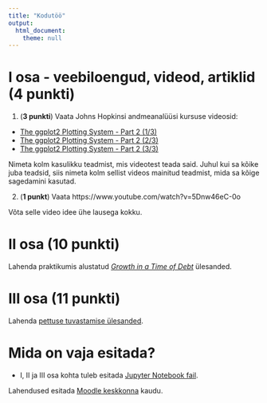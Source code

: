 ```yaml
---
title: "Kodutöö"
output: 
  html_document:
    theme: null
---
```



# I osa - veebiloengud, videod, artiklid (4 punkti)
1. (**3 punkti**) Vaata Johns Hopkinsi andmeanalüüsi kursuse videosid:

* [The ggplot2 Plotting System - Part 2 (1/3)](https://www.youtube.com/watch?v=zLwrYvH2Hg0&list=PLjTlxb-wKvXPhZ7tQwlROtFjorSj9tUyZ&index=13)
* [The ggplot2 Plotting System - Part 2 (2/3)](https://www.youtube.com/watch?v=Z3WP_Up8b5I&list=PLjTlxb-wKvXPhZ7tQwlROtFjorSj9tUyZ&index=14)
* [The ggplot2 Plotting System - Part 2 (3/3)](https://www.youtube.com/watch?v=gU8w0gjSx40&list=PLjTlxb-wKvXPhZ7tQwlROtFjorSj9tUyZ&index=15)

Nimeta kolm kasulikku teadmist, mis videotest teada said. Juhul kui sa kõike juba teadsid, siis nimeta kolm sellist videos mainitud teadmist, mida sa kõige sagedamini kasutad.

2. (**1 punkt**) Vaata https://www.youtube.com/watch?v=5Dnw46eC-0o

Võta selle video idee ühe lausega kokku.

# II osa (10 punkti)

Lahenda praktikumis alustatud [*Growth in a Time of Debt*](../praktikum2_riigivolg) ülesanded.

# III osa (11 punkti)

Lahenda [pettuse tuvastamise ülesanded](../praktikum2_pettus). 

# Mida on vaja esitada?

* I, II ja III osa kohta tuleb esitada [Jupyter Notebook fail](../kodutood/kodutoo2.ipynb).

Lahendused esitada [Moodle keskkonna](https://moodle.ut.ee/course/view.php?id=8013#section-1) kaudu.

